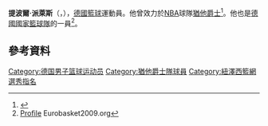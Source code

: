 '''提波爾·派萊斯'''（{{lang-de|'''Tibor Pleiß'''}}，{{bd|1989年|11月2日}}），[[德國|德國]][[籃球|籃球]]運動員。他曾效力於[[NBA|NBA]]球隊[[猶他爵士|猶他爵士]]<ref>{{cite news|title=Jazz Sign Tibor Pleiß to Multi-Year Contract|url=http://www.nba.com/jazz/news/jazz-sign-tibor-pleiss-multi-year-contract|accessdate=July 15, 2015|work=NBA.com|date=July 15, 2015}}</ref>。他也是[[德國國家籃球隊|德國國家籃球隊]]的一員<ref name="eurobasket2009">[http://www.eurobasket2009.org/en/cid_toT,ovGDH2EaLKL67XnPo2.teamID_288.compID_qMRZdYCZI6EoANOrUf9le2.season_2009.roundID_6328.playerID_59398.html#{06E41094-955A-4B96-93FF-CA016D3ECBC6} Profile] {{webarchive|url=https://web.archive.org/web/20111114002834/http://www.eurobasket2009.org/en/cid_toT,ovGDH2EaLKL67XnPo2.teamID_288.compID_qMRZdYCZI6EoANOrUf9le2.season_2009.roundID_6328.playerID_59398.html |date=2011-11-14 }} Eurobasket2009.org</ref>。

==參考資料== 
{{reflist}}

{{2010 NBA Draft}}

{{Authority control}}
{{DEFAULTSORT:Pleiß, Tibor}}
[[Category:德国男子篮球运动员|Category:德国男子篮球运动员]]
[[Category:猶他爵士隊球員|Category:猶他爵士隊球員]]
[[Category:紐澤西籃網選秀指名|Category:紐澤西籃網選秀指名]]
